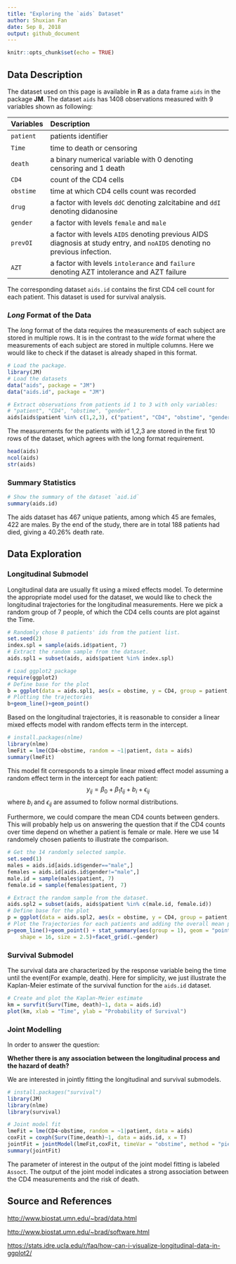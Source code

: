 ```yaml
---
title: "Exploring the `aids` Dataset"
author: Shuxian Fan
date: Sep 8, 2018
output: github_document
---
```


```r
knitr::opts_chunk$set(echo = TRUE)
```

## Data Description

The dataset used on this page is available in **R** as a data frame `aids` in the package **JM**. 
The dataset `aids` has 1408 observations measured with 9 variables shown as following:

| Variables  | Description |     
|----------|:----------------------------------------------|
| `patient` |  patients identiﬁer |
| `Time`|    time to death or censoring  | 
|`death` | a binary numerical variable with 0 denoting censoring and 1 death | 
|`CD4`| count of the CD4 cells|
|`obstime`| time at which CD4 cells count was recorded|
|`drug` | a factor with levels `ddC` denoting zalcitabine and `ddI` denoting didanosine|
|`gender`| a factor with levels `female` and `male`|
|`prevOI`| a factor with levels `AIDS` denoting previous AIDS diagnosis at study entry, and `noAIDS` denoting no previous infection.|
|`AZT`| a factor with levels `intolerance` and `failure` denoting AZT intolerance and AZT failure|

The corresponding dataset `aids.id` contains the first CD4 cell count for each patient. This dataset is used for survival analysis. 

### *Long* Format of the Data
The *long* format of the data requires the measurements of each subject are stored in multiple rows. It is in the contrast to the *wide* format where the measurements of each subject are stored in multiple columns. Here we would like to check if the dataset is already shaped in this format.

```r
# Load the package.
library(JM)
# Load the datasets
data("aids", package = "JM")
data("aids.id", package = "JM")
```

```r
# Extract observations from patients id 1 to 3 with only variables: 
# "patient", "CD4", "obstime", "gender".
aids[aids$patient %in% c(1,2,3), c("patient", "CD4", "obstime", "gender")]
```
The measurements for the patients with id 1,2,3 are stored in the first 10 rows of the dataset, which agrees with the long format requirement.

```r
head(aids)
ncol(aids)
str(aids)
```


### Summary Statistics

```r
# Show the summary of the dataset `aid.id`
summary(aids.id)
```

The aids dataset has 467 unique patients, among which 45 are females, 422 are males. By the end of the study, there are in total 188 patients had died, giving a 40.26\% death rate.


## Data Exploration

### Longitudinal Submodel
Longitudinal data are usually fit using a mixed effects model. To determine the appropriate model used for the dataset, we would like to check the longitudinal trajectories for the longitudinal measurements. Here we pick a random group of 7 people, of which the CD4 cells counts are plot against the Time. 

```r
# Randomly chose 8 patients' ids from the patient list.
set.seed(2)
index.spl = sample(aids.id$patient, 7)
# Extract the random sample from the dataset.
aids.spl1 = subset(aids, aids$patient %in% index.spl)

# Load ggplot2 package
require(ggplot2)
# Define base for the plot
b = ggplot(data = aids.spl1, aes(x = obstime, y = CD4, group = patient, color = patient))
# Plotting the trajectories
b+geom_line()+geom_point()


```

Based on the longitudinal trajectories, it is reasonable to consider a linear mixed effects model with random effects term in the intercept.
```r
# install.packages(nlme)
library(nlme)
lmeFit = lme(CD4~obstime, random = ~1|patient, data = aids)
summary(lmeFit)
```

This model fit corresponds to a simple linear mixed effect model assuming a random effect term in the intercept for each patient:
$$y_{ij} = \beta_0 + \beta_{1}t_{ij}+b_{i}+\epsilon_{ij}$$
where $b_i$ and $\epsilon_{ij}$ are assumed to follow normal distributions.

Furthermore, we could compare the mean CD4 counts between genders. This will probably help us on answering the question that if the CD4 counts over time depend on whether a patient is female or male. Here we use 14 randomely chosen patients to illustrate the comparison. 

```r
# Get the 14 randomly selected sample.
set.seed(1)
males = aids.id[aids.id$gender=="male",]
females = aids.id[aids.id$gender!="male",]
male.id = sample(males$patient, 7)
female.id = sample(females$patient, 7)

# Extract the random sample from the dataset.
aids.spl2 = subset(aids, aids$patient %in% c(male.id, female.id))
# Define base for the plot
p = ggplot(data = aids.spl2, aes(x = obstime, y = CD4, group = patient, color = patient))
# Plot the Trajectories for each patients and adding the overall mean point.
p+geom_line()+geom_point() + stat_summary(aes(group = 1), geom = "point", fun.y = mean,
    shape = 16, size = 2.5)+facet_grid(.~gender)
```



### Survival Submodel
The survival data are characterized by the response variable being the time until the event(For example, death). Here for simplicity, we just illustrate the Kaplan-Meier estimate of the survival function for the `aids.id` dataset.
```r
# Create and plot the Kaplan-Meier estimate
km = survfit(Surv(Time, death)~1, data = aids.id)
plot(km, xlab = "Time", ylab = "Probability of Survival")
```

### Joint Modelling 
In order to answer the question:

**Whether there is any association between the longitudinal process and the hazard of death?**

We are interested in jointly fitting the longitudinal and survival submodels.

```r
# install.packages("survival")
library(JM)
library(nlme)
library(survival)

# Joint model fit 
lmeFit = lme(CD4~obstime, random = ~1|patient, data = aids)
coxFit = coxph(Surv(Time,death)~1, data = aids.id, x = T)
jointFit = jointModel(lmeFit,coxFit, timeVar = "obstime", method = "piecewise-PH-aGH")
summary(jointFit)
```

The parameter of interest in the output of the joint model fitting is labeled `Assoct`. The output of the joint model indicates a strong association between the CD4 measurements and the risk of death. 

## Source and References

<http://www.biostat.umn.edu/~brad/data.html>

<http://www.biostat.umn.edu/~brad/software.html>

<https://stats.idre.ucla.edu/r/faq/how-can-i-visualize-longitudinal-data-in-ggplot2/>

